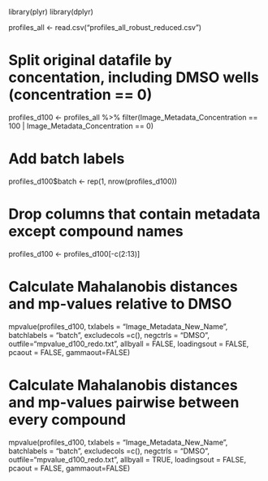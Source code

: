 library(plyr) 
library(dplyr)

profiles_all <- read.csv("profiles_all_robust_reduced.csv")

# Split original datafile by concentation, including DMSO wells (concentration == 0)

profiles_d100 <- profiles_all %>% filter(Image_Metadata_Concentration == 100 | Image_Metadata_Concentration == 0)

# Add batch labels 

profiles_d100$batch <- rep(1, nrow(profiles_d100))

# Drop columns that contain metadata except compound names

profiles_d100 <- profiles_d100[-c(2:13)]

# Calculate Mahalanobis distances and mp-values relative to DMSO 

mpvalue(profiles_d100, txlabels = "Image_Metadata_New_Name", batchlabels = "batch", excludecols =c(), negctrls = "DMSO", outfile="mpvalue_d100_redo.txt", allbyall = FALSE, loadingsout = FALSE, pcaout = FALSE, gammaout=FALSE)

# Calculate Mahalanobis distances and mp-values pairwise between every compound 

mpvalue(profiles_d100, txlabels = "Image_Metadata_New_Name", batchlabels = "batch", excludecols =c(), negctrls = "DMSO", outfile="mpvalue_d100_redo.txt", allbyall = TRUE, loadingsout = FALSE, pcaout = FALSE, gammaout=FALSE)
